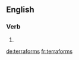 ==English==

===Verb===
{{head|en|verb form}}

# {{en-third-person singular of|terraform}}

[[de:terraforms]]
[[fr:terraforms]]